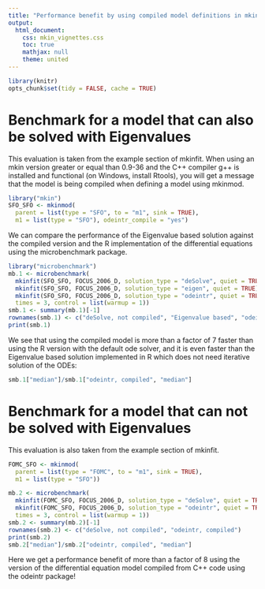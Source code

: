 ---
title: "Performance benefit by using compiled model definitions in mkin"
output:
  html_document:
    css: mkin_vignettes.css
    toc: true
    mathjax: null
    theme: united
---
<!--
%\VignetteEngine{knitr::rmarkdown}
%\VignetteIndexEntry{Performance benefit by using compiled model definitions in mkin}
-->

```{r, include = FALSE}
library(knitr)
opts_chunk$set(tidy = FALSE, cache = TRUE)
```

# Benchmark for a model that can also be solved with Eigenvalues

This evaluation is taken from the example section of mkinfit. When using an mkin version
greater or equal than 0.9-36 and the C++ compiler g++ is installed and functional (on Windows,
install Rtools), you will get a message that the model is being compiled when
defining a model using mkinmod.

```{r create_SFO_SFO}
library("mkin")
SFO_SFO <- mkinmod(
  parent = list(type = "SFO", to = "m1", sink = TRUE),
  m1 = list(type = "SFO"), odeintr_compile = "yes")
```

We can compare the performance of the Eigenvalue based solution against the
compiled version and the R implementation of the differential equations using
the microbenchmark package.


```{r benchmark_SFO_SFO, echo=-(1:2)}
library("microbenchmark")
mb.1 <- microbenchmark(
  mkinfit(SFO_SFO, FOCUS_2006_D, solution_type = "deSolve", quiet = TRUE),
  mkinfit(SFO_SFO, FOCUS_2006_D, solution_type = "eigen", quiet = TRUE),
  mkinfit(SFO_SFO, FOCUS_2006_D, solution_type = "odeintr", quiet = TRUE),
  times = 3, control = list(warmup = 1))
smb.1 <- summary(mb.1)[-1]
rownames(smb.1) <- c("deSolve, not compiled", "Eigenvalue based", "odeintr, compiled")
print(smb.1)
```

We see that using the compiled model is more than a factor of 7 faster than using the R version
with the default ode solver, and it is even faster than the Eigenvalue based solution implemented
in R which does not need iterative solution of the ODEs:

```{r}
smb.1["median"]/smb.1["odeintr, compiled", "median"]
```

# Benchmark for a model that can not be solved with Eigenvalues

This evaluation is also taken from the example section of mkinfit. 

```{r benchmark_FOMC_SFO}
FOMC_SFO <- mkinmod(
  parent = list(type = "FOMC", to = "m1", sink = TRUE),
  m1 = list(type = "SFO"))

mb.2 <- microbenchmark(
  mkinfit(FOMC_SFO, FOCUS_2006_D, solution_type = "deSolve", quiet = TRUE),
  mkinfit(FOMC_SFO, FOCUS_2006_D, solution_type = "odeintr", quiet = TRUE),
  times = 3, control = list(warmup = 1))
smb.2 <- summary(mb.2)[-1]
rownames(smb.2) <- c("deSolve, not compiled", "odeintr, compiled")
print(smb.2)
smb.2["median"]/smb.2["odeintr, compiled", "median"]

```

Here we get a performance benefit of more than a factor of 8 using the version
of the differential equation model compiled from C++ code using the odeintr package!
